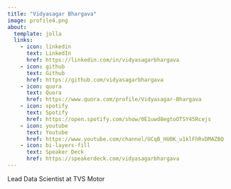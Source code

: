 ```yaml
---
title: "Vidyasagar Bhargava"
image: profile4.png
about:
  template: jolla
  links:
    - icon: linkedin
      text: LinkedIn
      href: https://linkedin.com/in/vidyasagarbhargava
    - icon: github
      text: Github
      href: https://github.com/vidyasagarbhargava
    - icon: quora
      text: Quora
      href: https://www.quora.com/profile/Vidyasagar-Bhargava
    - icon: spotify
      text: Spotify
      href: https://open.spotify.com/show/0E1uwd8egtoOTSY45Rcejs
    - icon: youtube
      text: Youtube
      href: https://www.youtube.com/channel/UCqB_HU0K_u1klFhRvDMAZBQ
    - icon: bi-layers-fill
      text: Speaker Deck
      href: https://speakerdeck.com/vidyasagarbhargava
---
```

Lead Data Scientist at TVS Motor
